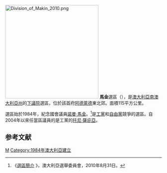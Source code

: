 [[File:Division_of_Makin_2010.png|300px]]
'''馬金'''選區（{{lang-en|Division of Makin}}），是[[澳大利亞|澳大利亞]][[南澳大利亞州|南澳大利亞州]]的[[澳大利亞下議院|下議院]]選區，位於該首府[[阿德萊德|阿德萊德]]東北郊。面積115平方公里。

選區始於1984年，紀念國會議員[[諾曼·馬金|諾曼·馬金]]。<ref name=AECprofile2007>《[http://www.aec.gov.au/Elections/federal_elections/2007/Profiles/m/Makin.htm 選區簡介] {{Wayback|url=http://www.aec.gov.au/Elections/federal_elections/2007/Profiles/m/Makin.htm |date=20110602020811 }}》，澳大利亞選舉委員會，2010年8月31日。</ref>是[[澳大利亞工黨|工黨]]和[[澳大利亞自由黨|自由黨]]競爭的選區。自2004年以來任當區議員的是工黨的[[托尼·薩庇亞|托尼·薩庇亞]]。
==参考文献==
<div class="references-small">
<references></references>
</div>
[[Category:澳大利亞國會選區|M]]
[[Category:1984年澳大利亞建立|Category:1984年澳大利亞建立]]